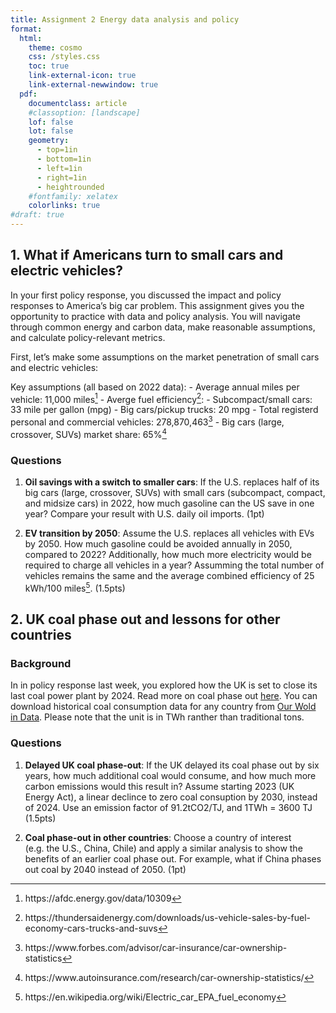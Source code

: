 ```yaml
---
title: Assignment 2 Energy data analysis and policy
format: 
  html: 
    theme: cosmo
    css: /styles.css
    toc: true
    link-external-icon: true
    link-external-newwindow: true
  pdf: 
    documentclass: article
    #classoption: [landscape]
    lof: false
    lot: false
    geometry:
      - top=1in
      - bottom=1in
      - left=1in
      - right=1in
      - heightrounded
    #fontfamily: xelatex
    colorlinks: true
#draft: true
---
```


## 1. What if Americans turn to small cars and electric vehicles?

In your first policy response, you discussed the impact and policy responses to America's big car problem. This assignment gives you the opportunity to practice with data and policy analysis. You will navigate through common energy and carbon data, make reasonable assumptions, and calculate policy-relevant metrics. 

First, let's make some assumptions on the market penetration of small cars and electric vehicles: 

Key assumptions (all based on 2022 data):
- Average annual miles per vehicle: 11,000 miles^[https://afdc.energy.gov/data/10309]
- Averge fuel efficiency^[https://thundersaidenergy.com/downloads/us-vehicle-sales-by-fuel-economy-cars-trucks-and-suvs]: 
  - Subcompact/small cars: 33 mile per gallon (mpg)
  - Big cars/pickup trucks: 20 mpg
- Total registerd personal and commercial vehicles: 278,870,463^[https://www.forbes.com/advisor/car-insurance/car-ownership-statistics]
- Big cars (large, crossover, SUVs) market share: 65%^[https://www.autoinsurance.com/research/car-ownership-statistics/]

### Questions

1. **Oil savings with a switch to smaller cars**: If the U.S. replaces half of its big cars (large, crossover, SUVs) with small cars (subcompact, compact, and midsize cars) in 2022, how much gasoline can the US save in one year? Compare your result with U.S. daily oil imports. (1pt)

2. **EV transition by 2050**: Assume the U.S. replaces all vehicles with EVs by 2050. How much gasoline could be avoided annually in 2050, compared to 2022? Additionally, how much more electricity would be required to charge all vehicles in a year? Assumming the total number of vehicles remains the same and the average combined efficiency of 25 kWh/100 miles^[https://en.wikipedia.org/wiki/Electric_car_EPA_fuel_economy]. (1.5pts)



## 2. UK coal phase out and lessons for other countries

### Background  

In in policy response last week, you explored how the UK is set to close its last coal power plant by 2024. Read more on coal phase out [here](https://www.wri.org/insights/countries-phasing-out-coal-power-fastest). You can download historical coal consumption data for any country from [Our Wold in Data](https://ourworldindata.org/grapher/coal-consumption-by-country-terawatt-hours-twh?tab=table). Please note that the unit is in TWh ranther than traditional tons.


### Questions

1. **Delayed UK coal phase-out**: If the UK delayed its coal phase out by six years, how much additional coal would consume, and how much more carbon emissions would this result in? Assume starting 2023 (UK Energy Act), a linear declince to zero coal consuption by 2030, instead of 2024. Use an emission factor of 91.2tCO2/TJ, and 1TWh = 3600 TJ (1.5pts) 

2. **Coal phase-out in other countries**: Choose a country of interest (e.g. the U.S., China, Chile) and apply a similar analysis to show the benefits of an earlier coal phase out. For example, what if China phases out coal by 2040 instead of 2050. (1pt)
